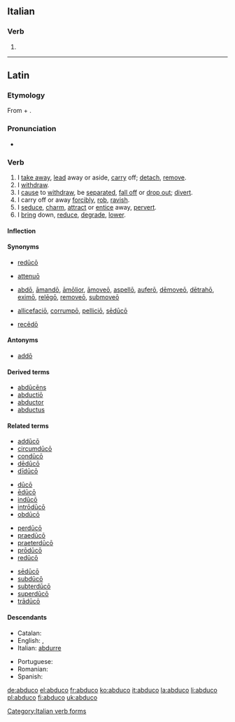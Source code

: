 ==Italian==

===Verb===
{{head|it}}

# {{conjugation of|abdurre||1|s|pres|ind|lang=it}}

[[Category:Italian verb forms]]

----

==Latin==

===Etymology===
From {{term|ab||from, away from|lang=la}} + {{term/t|la|dūcō||I lead}}.

===Pronunciation===
* {{a|Classical}} {{IPA|/abˈduː.koː/|lang=la}}

===Verb===
{{la-verb|abduco|abdūcō|abducere|abdūcere|abduxi|abdūxī|abductum|abductum}}

# I [[take away]], [[lead]] away or aside, [[carry]] off; [[detach]], [[remove]].
# I [[withdraw]].
# I [[cause]] to [[withdraw]], be [[separated]], [[fall off]] or [[drop out]]; [[divert]].
# I carry off or away [[forcibly]], [[rob]], [[ravish]].
# I [[seduce]], [[charm]], [[attract]] or [[entice]] away, [[pervert]].
# I [[bring]] down, [[reduce]], [[degrade]], [[lower]].

====Inflection====
{{la-conj-3rd|abdūc|abdūx|abduct|11=abduc|22=abdux}}

====Synonyms====
* {{sense|cause to withdraw}} [[reduco#Latin|redūcō]]
* {{sense|reduce}} [[attenuo#Latin|attenuō]]
* {{sense|remove}} [[abdo|abdō]], [[amando#Latin|āmandō]], [[amolior|āmōlior]], [[amoveo|āmoveō]], [[aspello|aspellō]], [[aufero|auferō]], [[demoveo|dēmoveō]], [[detraho|dētrahō]], [[eximo|eximō]], [[relego#Latin|relēgō]], [[removeo|removeō]], [[submoveo|submoveō]]
* {{sense|seduce, charm}} [[allicefacio|allicefaciō]], [[corrumpo|corrumpō]], [[pellicio|pelliciō]], [[seduco#Latin|sēdūcō]]
* {{sense|withdraw}} [[recedo#Latin|recēdō]]

====Antonyms====
* {{sense|remove}} [[addo|addō]]

====Derived terms====
* [[abducens|abdūcēns]]
* [[abductio|abductiō]]
* [[abductor#Latin|abductor]]
* [[abductus]]

====Related terms====
{{rel-top4}}
* [[adduco#Latin|addūcō]]
* [[circumduco|circumdūcō]]
* [[conduco#Latin|condūcō]]
* [[deduco#Latin|dēdūcō]]
* [[diduco|dīdūcō]]
{{rel-mid4}}
* [[duco|dūcō]]
* [[educo#Latin|ēdūcō]]
* [[induco#Latin|indūcō]]
* [[introduco#Latin|intrōdūcō]]
* [[obduco|obdūcō]]
{{rel-mid4}}
* [[perduco|perdūcō]]
* [[praeduco|praedūcō]]
* [[praeterduco|praeterdūcō]]
* [[produco#Latin|prōdūcō]]
* [[reduco|redūcō]]
{{rel-mid4}}
* [[seduco#Latin|sēdūcō]]
* [[subduco|subdūcō]]
* [[subterduco|subterdūcō]]
* [[superduco|superdūcō]]
* [[traduco#Latin|trādūcō]]
{{rel-bottom}}

====Descendants====
{{top2}}
* Catalan: {{l/ca|abduir}}
* English: {{l/en|abduce}}, {{l/en|abduct}}
* Italian: [[abdurre]]
{{mid2}}
* Portuguese: {{l/pt|abduzir}}
* Romanian: {{l|ro|abduce}}
* Spanish: {{l/es|abducir}}
{{bottom}}

[[de:abduco]]
[[el:abduco]]
[[fr:abduco]]
[[ko:abduco]]
[[it:abduco]]
[[la:abduco]]
[[li:abduco]]
[[pl:abduco]]
[[fi:abduco]]
[[uk:abduco]]